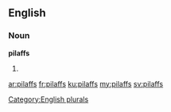 ==English==

===Noun===
'''pilaffs'''

# {{plural of|pilaff}}

[[Category:English plurals]]

[[ar:pilaffs]]
[[fr:pilaffs]]
[[ku:pilaffs]]
[[my:pilaffs]]
[[sv:pilaffs]]
